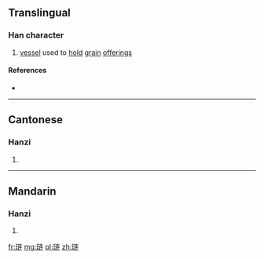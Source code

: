 {{also|璉}}
==Translingual==

===Han character===
{{Han char|rn=96|rad=玉|as=07|sn=11|four=|canj=MGYKQ}}

# [[vessel]] used to [[hold]] [[grain]] [[offering]]s

====References====
* {{Han ref|kx=0736.081|hdz=21115.070|uh=740F|ud=29711}}

----

==Cantonese==

===Hanzi===
{{yue-hanzi|jyut=|y=lin5|tra=璉}}

# {{defn|lang=yue|sort=玉07}}

----

==Mandarin==

===Hanzi===
{{cmn-hanzi|tra=璉|pin=[[lián]] ([[lian2]]), [[liǎn]] ([[lian3]])|wg=lien<sup>2</sup>, lien<sup>3</sup>}}

# {{defn|lang=cmn|sort=玉07}}

[[fr:琏]]
[[mg:琏]]
[[pl:琏]]
[[zh:琏]]